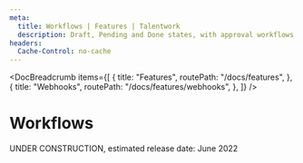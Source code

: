 ```yaml
---
meta:
  title: Workflows | Features | Talentwork
  description: Draft, Pending and Done states, with approval workflows
headers:
  Cache-Control: no-cache
---
```



<DocBreadcrumb
  items={[
    {
      title: "Features",
      routePath: "/docs/features",
    },
    {
      title: "Webhooks",
      routePath: "/docs/features/webhooks",
    },
  ]}
/>

# Workflows

UNDER CONSTRUCTION, estimated release date: June 2022
